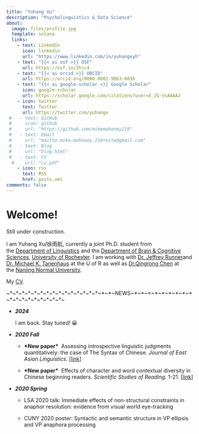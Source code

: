 ```yaml
---
title: "Yuhang Xu"
description: "Psycholinguistics & Data Science"
about:
  image: files/profile.jpg
  template: solana
  links:
    - text: LinkedIn
      icon: linkedin
      url: "https://www.linkedin.com/in/yuhangxyh"
    - text: "{{< ai osf >}} OSF"
      url: https://osf.io/2hjc4
    - text: "{{< ai orcid >}} ORCID"
      url: https://orcid.org/0000-0002-9863-6036
    - text: "{{< ai google-scholar >}} Google Scholar"
      icon: google-scholar
      url: https://scholar.google.com/citations?user=X_2G-VsAAAAJ
    - icon: twitter
      text: Twitter
      url: https://twitter.com/yuhangx
 #   - text: GitHub
 #     icon: github
 #     url: "https://github.com/mikemahoney218"
 #   - text: Email
 #     url: "mailto:mike.mahoney.218+site@gmail.com"
 #   - text: Blog
 #     url: "blog.html"
 #   - text: CV
  #    url: "cv.pdf"
    - icon: rss
      text: RSS
      href: posts.xml
comments: false
---
```


# Welcome!

Still under construction.

I am Yuhang Xu/徐雨航, currently a joint Ph.D. student from the [Department of Linguistics](http://www.ling.rochester.edu/) and the [Department of Brain & Cognitive Sciences](https://www.bcs.rochester.edu/), [University of Rochester](https://www.rochester.edu/). I am working with [Dr. Jeffrey Runner](http://www.ling.rochester.edu/people/faculty/runner_jeff/index.html)and [Dr. Michael K. Tanenhaus](https://www.amacad.org/person/michael-k-tanenhaus) at the U of R as well as [Dr.Qingrong Chen](http://schools.njnu.edu.cn/psy/person/qingrong-chen) at the [Nanjing Normal University](http://en.njnu.edu.cn/).

My [CV](https://drive.google.com/file/d/1Md0F_yIpvaOmMfUM2_80HqrZRLhoOIGj/view?usp=sharing).

\~\*\~\*\~\*\~\*\~\*\~\*\~\*\~\*\~\*\~\*\~\*\~\*\~\*\~\*\~\*\~\*\~\*\~NEWS\~\*\~\*\~\*\~\*\~\*\~\*\~\*\~\*\~\*\~\*\~\*\~\*\~\*\~\*\~\*\~\*\~\*\~\*\~

-   ***2024***

    I am back. Stay tuned! 😀

-   ***2020 Fall***

    -   **\*New paper\***  Assessing introspective linguistic judgments quantitatively: the case of The Syntax of Chinese. *Journal of East Asian Linguistics*. \[[link](https://drive.google.com/open?id=11BtK_knQwJBidgn_V7jI60CZ5aE6EU6Z)\]

    -   **\*New paper\***  Effects of character and word contextual diversity in Chinese beginning readers. *Scientific* *Studies of Reading.* 1-21. \[[link](https://drive.google.com/file/d/1NqFjSx8aLQuCu6HtfSdccSkQxA5tYTbV/view?usp=sharing)\]

-   ***2020 Spring***

    -   LSA 2020 talk: Immediate effects of non-structural constraints in anaphor resolution: evidence from visual world eye-tracking  

    -   CUNY 2020 poster: Syntactic and semantic structure in VP ellipsis and VP anaphora processing  
